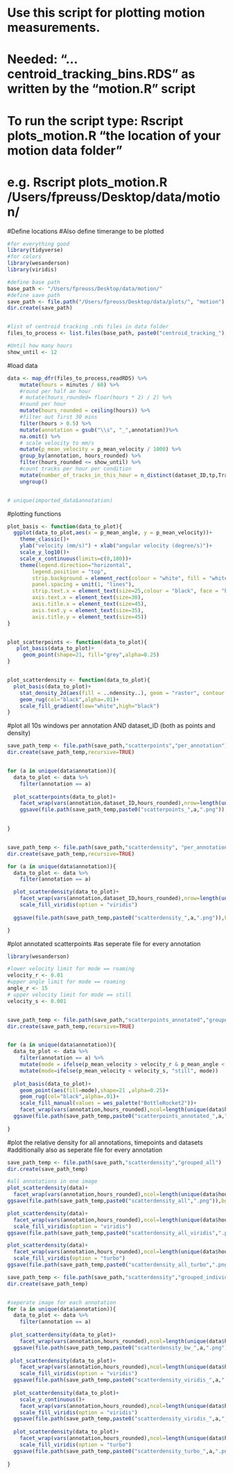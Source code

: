 # Use this script for plotting motion measurements.
# Needed: "...centroid_tracking_bins.RDS" as written by the "motion.R" script

# To run the script type: Rscript plots_motion.R "the location of your motion data folder" 
# e.g. Rscript plots_motion.R /Users/fpreuss/Desktop/data/motion/
  


#Define locations
#Also define timerange to be plotted
```r
#for everything good
library(tidyverse)
#for colors
library(wesanderson)
library(viridis)

#define base path  
base_path <- "/Users/fpreuss/Desktop/data/motion/"
#define save path
save_path <- file.path("/Users/fpreuss/Desktop/data/plots/", "motion")
dir.create(save_path)


#list of centroid tracking .rds files in data folder
files_to_process <- list.files(base_path, paste0("centroid_tracking_"),full.names = TRUE, ignore.case = TRUE)

#Until how many hours
show_until <- 12

```




#load data
```r

data <- map_dfr(files_to_process,readRDS) %>%
    mutate(hours = minutes / 60) %>%
    #round per half an hour
    # mutate(hours_rounded= floor(hours * 2) / 2) %>%
    #round per hour
    mutate(hours_rounded = ceiling(hours)) %>%
    #filter out first 30 mins
    filter(hours > 0.5) %>%
    mutate(annotation = gsub("\\s", "_",annotation))%>% 
    na.omit() %>%
    # scale velocity to mm/s
    mutate(p_mean_velocity = p_mean_velocity / 1000) %>%
    group_by(annotation, hours_rounded) %>%
    filter(hours_rounded <= show_until) %>%
    #count tracks per hour per condition
    mutate(number_of_tracks_in_this_hour = n_distinct(dataset_ID,tp,TrackID)) %>%
    ungroup()


# unique(imported_data$annotation)


```

#plotting functions
```r

plot_basis <- function(data_to_plot){
  ggplot(data_to_plot,aes(x = p_mean_angle, y = p_mean_velocity))+
    theme_classic()+
    ylab("velocity (mm/s)") + xlab("angular velocity (degree/s)")+
    scale_y_log10()+
    scale_x_continuous(limits=c(0,180))+
    theme(legend.direction="horizontal",
        legend.position = "top",
        strip.background = element_rect(colour = "white", fill = "white"),
        panel.spacing = unit(1, "lines"),
        strip.text.x = element_text(size=25,colour = "black", face = "bold"),
        axis.text.x = element_text(size=30),
        axis.title.x = element_text(size=45),
        axis.text.y = element_text(size=35),
        axis.title.y = element_text(size=45))
}


plot_scatterpoints <- function(data_to_plot){
   plot_basis(data_to_plot)+
     geom_point(shape=21, fill="grey",alpha=0.25)
}


plot_scatterdensity <- function(data_to_plot){
  plot_basis(data_to_plot)+
    stat_density_2d(aes(fill = ..ndensity..), geom = "raster", contour = FALSE) +
    geom_rug(col="black",alpha=.01)+
    scale_fill_gradient(low="white",high="black")
}

```


#plot all 10s windows per annotation AND dataset_ID (both as points and density)
```r

save_path_temp <- file.path(save_path,"scatterpoints","per_annotation")
dir.create(save_path_temp,recursive=TRUE)


for (a in unique(data$annotation)){
  data_to_plot <- data %>%
    filter(annotation == a)
  
  plot_scatterpoints(data_to_plot)+
    facet_wrap(vars(annotation,dataset_ID,hours_rounded),nrow=length(unique(data_to_plot$dataset_ID)),scales="free_x")
    ggsave(file.path(save_path_temp,paste0("scatterpoints_",a,".png")),height=15,width=35)

  
}


save_path_temp <- file.path(save_path,"scatterdensity", "per_annotation")
dir.create(save_path_temp,recursive=TRUE)

for (a in unique(data$annotation)){
  data_to_plot <- data %>%
    filter(annotation == a)

  plot_scatterdensity(data_to_plot)+
    facet_wrap(vars(annotation,dataset_ID,hours_rounded),nrow=length(unique(data_to_plot$dataset_ID)),scales="free_x")+
    scale_fill_viridis(option = "viridis")
  
  ggsave(file.path(save_path_temp,paste0("scatterdensity_",a,".png")),height=15,width=35)

}
```

#plot annotated scatterpoints
#as seperate file for every annotation
```r
library(wesanderson)

#lower velocity limit for mode == roaming
velocity_r <- 0.01
#upper angle limit for mode == roaming
angle_r <- 15
# upper velocity limit for mode == still
velocity_s <- 0.001


save_path_temp <- file.path(save_path,"scatterpoints_annotated","grouped_individually")
dir.create(save_path_temp,recursive=TRUE)


for (a in unique(data$annotation)){
  data_to_plot <- data %>%
    filter(annotation == a) %>%
    mutate(mode = ifelse(p_mean_velocity > velocity_r & p_mean_angle < angle_r,"roaming","dwelling")) %>%
    mutate(mode=ifelse(p_mean_velocity < velocity_s, "still", mode))
  
  plot_basis(data_to_plot)+
    geom_point(aes(fill=mode),shape=21 ,alpha=0.25)+
    geom_rug(col="black",alpha=.01)+
    scale_fill_manual(values = wes_palette("BottleRocket2"))+
    facet_wrap(vars(annotation,hours_rounded),ncol=length(unique(data$hours_rounded)),scales="free_x")
  ggsave(file.path(save_path_temp,paste0("scatterpoints_annotated_",a,".png")),height=7.5,width=45)
    
}  

```




#plot the relative density for all annotations, timepoints and datasets
#additionally also as seperate file for every annotation
```r
save_path_temp <- file.path(save_path,"scatterdensity","grouped_all")
dir.create(save_path_temp)

#all annotations in one image
plot_scatterdensity(data)+
  facet_wrap(vars(annotation,hours_rounded),ncol=length(unique(data$hours_rounded)),scales="free_x")
ggsave(file.path(save_path_temp,paste0("scatterdensity_all",".png")),bg="black",height=30,width=40)

plot_scatterdensity(data)+
  facet_wrap(vars(annotation,hours_rounded),ncol=length(unique(data$hours_rounded)),scales="free_x")+
  scale_fill_viridis(option = "viridis")
ggsave(file.path(save_path_temp,paste0("scatterdensity_all_viridis",".png")),bg="black",height=30,width=40)

plot_scatterdensity(data)+
  facet_wrap(vars(annotation,hours_rounded),ncol=length(unique(data$hours_rounded)),scales="free_x")+
  scale_fill_viridis(option = "turbo")
ggsave(file.path(save_path_temp,paste0("scatterdensity_all_turbo",".png")),bg="black",height=30,width=40)

save_path_temp <- file.path(save_path,"scatterdensity","grouped_individually")
dir.create(save_path_temp)


#seperate image for each annotation
for (a in unique(data$annotation)){
  data_to_plot <- data %>%
    filter(annotation == a)
  
 plot_scatterdensity(data_to_plot)+
    facet_wrap(vars(annotation,hours_rounded),ncol=length(unique(data$hours_rounded)),scales="free_x")
  ggsave(file.path(save_path_temp,paste0("scatterdensity_bw_",a,".png")),height=6,width=45)
 
 plot_scatterdensity(data_to_plot)+
    facet_wrap(vars(annotation,hours_rounded),ncol=length(unique(data$hours_rounded)),scales="free_x")+
    scale_fill_viridis(option = "viridis")
  ggsave(file.path(save_path_temp,paste0("scatterdensity_viridis_",a,".png")),height=6,width=45)
 
  plot_scatterdensity(data_to_plot)+
    scale_y_continuous()+
    facet_wrap(vars(annotation,hours_rounded),ncol=length(unique(data$hours_rounded)),scales="free_x")+
    scale_fill_viridis(option = "viridis")
  ggsave(file.path(save_path_temp,paste0("scatterdensity_viridis_",a,"_NOT_LOG.png")),height=6,width=45)
 
  plot_scatterdensity(data_to_plot)+
    facet_wrap(vars(annotation,hours_rounded),ncol=length(unique(data$hours_rounded)),scales="free_x")+
    scale_fill_viridis(option = "turbo")
  ggsave(file.path(save_path_temp,paste0("scatterdensity_turbo_",a,".png")),height=6,width=45)
    
}  

```


